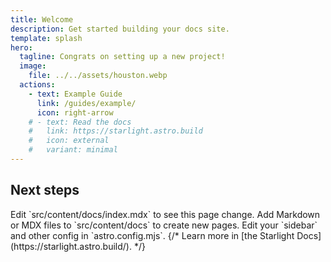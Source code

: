 ```yaml
---
title: Welcome
description: Get started building your docs site.
template: splash
hero:
  tagline: Congrats on setting up a new project!
  image:
    file: ../../assets/houston.webp
  actions:
    - text: Example Guide
      link: /guides/example/
      icon: right-arrow
    # - text: Read the docs
    #   link: https://starlight.astro.build
    #   icon: external
    #   variant: minimal
---
```



## Next steps

<CardGrid stagger>
	<Card title="Update content" icon="pencil">
		Edit `src/content/docs/index.mdx` to see this page change.
	</Card>
	<Card title="Add new content" icon="add-document">
		Add Markdown or MDX files to `src/content/docs` to create new pages.
	</Card>
	<Card title="Configure your site" icon="setting">
		Edit your `sidebar` and other config in `astro.config.mjs`.
	</Card>
	{/* <Card title="Read the docs" icon="open-book">
		Learn more in [the Starlight Docs](https://starlight.astro.build/).
	</Card> */}
</CardGrid>
